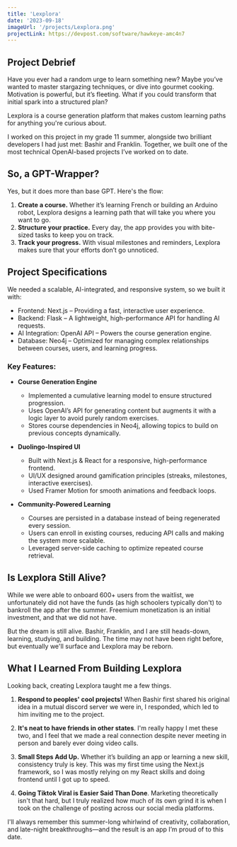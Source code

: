 ```yaml
---
title: 'Lexplora'
date: '2023-09-18'
imageUrl: '/projects/Lexplora.png'
projectLink: https://devpost.com/software/hawkeye-amc4n7
---
```


## Project Debrief

Have you ever had a random urge to learn something new? Maybe you’ve wanted to master stargazing techniques, or dive into gourmet cooking. Motivation is powerful, but it’s fleeting. What if you could transform that initial spark into a structured plan?

Lexplora is a course generation platform that makes custom learning paths for anything you're curious about.

I worked on this project in my grade 11 summer, alongside two brilliant developers I had just met: Bashir and Franklin. Together, we built one of the most technical OpenAI-based projects I’ve worked on to date.

## So, a GPT-Wrapper?

Yes, but it does more than base GPT. Here's the flow:

1. **Create a course.** Whether it’s learning French or building an Arduino robot, Lexplora designs a learning path that will take you where you want to go.
2. **Structure your practice.** Every day, the app provides you with bite-sized tasks to keep you on track.
3. **Track your progress.** With visual milestones and reminders, Lexplora makes sure that your efforts don’t go unnoticed.

## Project Specifications

We needed a scalable, AI-integrated, and responsive system, so we built it with:

-   Frontend: Next.js – Providing a fast, interactive user experience.
-   Backend: Flask – A lightweight, high-performance API for handling AI requests.
-   AI Integration: OpenAI API – Powers the course generation engine.
-   Database: Neo4j – Optimized for managing complex relationships between courses, users, and learning progress.

### Key Features:

-   **Course Generation Engine**

    -   Implemented a cumulative learning model to ensure structured progression.
    -   Uses OpenAI’s API for generating content but augments it with a logic layer to avoid purely random exercises.
    -   Stores course dependencies in Neo4j, allowing topics to build on previous concepts dynamically.

-   **Duolingo-Inspired UI**

    -   Built with Next.js & React for a responsive, high-performance frontend.
    -   UI/UX designed around gamification principles (streaks, milestones, interactive exercises).
    -   Used Framer Motion for smooth animations and feedback loops.

-   **Community-Powered Learning**
    -   Courses are persisted in a database instead of being regenerated every session.
    -   Users can enroll in existing courses, reducing API calls and making the system more scalable.
    -   Leveraged server-side caching to optimize repeated course retrieval.

## Is Lexplora Still Alive?

While we were able to onboard 600+ users from the waitlist, we unfortunately did not have the funds (as high schoolers typically don't) to bankroll the app after the summer. Freemium monetization is an initial investment, and that we did not have.

But the dream is still alive. Bashir, Franklin, and I are still heads-down, learning, studying, and building. The time may not have been right before, but eventually we'll surface and Lexplora may be reborn.

## What I Learned From Building Lexplora

Looking back, creating Lexplora taught me a few things.

1. **Respond to peoples' cool projects!** When Bashir first shared his original idea in a mutual discord server we were in, I responded, which led to him inviting me to the project.

2. **It's neat to have friends in other states**. I'm really happy I met these two, and I feel that we made a real connection despite never meeting in person and barely ever doing video calls.
3. **Small Steps Add Up.** Whether it’s building an app or learning a new skill, consistency truly is key. This was my first time using the Next.js framework, so I was mostly relying on my React skills and doing frontend until I got up to speed.

4. **Going Tiktok Viral is Easier Said Than Done**. Marketing theoretically isn't that hard, but I truly realized how much of its own grind it is when I took on the challenge of posting across our social media platforms.

I'll always remember this summer-long whirlwind of creativity, collaboration, and late-night breakthroughs—and the result is an app I’m proud of to this date.
